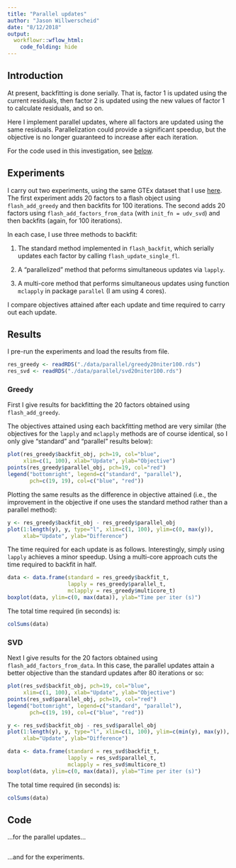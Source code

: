 ```yaml
---
title: "Parallel updates"
author: "Jason Willwerscheid"
date: "8/12/2018"
output: 
  workflowr::wflow_html:
    code_folding: hide
---
```


## Introduction

At present, backfitting is done serially. That is, factor 1 is updated using the current residuals, then factor 2 is updated using the new values of factor 1 to calculate residuals, and so on.

Here I implement parallel updates, where all factors are updated using the same residuals. Parallelization could provide a significant speedup, but the objective is no longer guaranteed to increase after each iteration.

For the code used in this investigation, see [below](#code).


## Experiments

I carry out two experiments, using the same GTEx dataset that I use [here](https://willwerscheid.github.io/MASHvFLASH/MASHvFLASHgtex.html). The first experiment adds 20 factors to a flash object using `flash_add_greedy` and then backfits for 100 iterations. The second adds 20 factors using `flash_add_factors_from_data` (with `init_fn = udv_svd`) and then backfits (again, for 100 iterations).

In each case, I use three methods to backfit:

1. The standard method implemented in `flash_backfit`, which serially updates each factor by calling `flash_update_single_fl`.

2. A "parallelized" method that peforms simultaneous updates via `lapply`.

3. A multi-core method that performs simultaneous updates using function `mclapply` in package `parallel` (I am using 4 cores).

I compare objectives attained after each update and time required to carry out each update.


## Results

I pre-run the experiments and load the results from file.

```r
res_greedy <- readRDS("./data/parallel/greedy20niter100.rds")
res_svd <- readRDS("./data/parallel/svd20niter100.rds")
```

### Greedy

First I give results for backfitting the 20 factors obtained using `flash_add_greedy`.

The objectives attained using each backfitting method are very similar (the objectives for the `lapply` and `mclapply` methods are of course identical, so I only give "standard" and "parallel" results below):

```r
plot(res_greedy$backfit_obj, pch=19, col="blue",
     xlim=c(1, 100), xlab="Update", ylab="Objective")
points(res_greedy$parallel_obj, pch=19, col="red")
legend("bottomright", legend=c("standard", "parallel"), 
       pch=c(19, 19), col=c("blue", "red"))
```

Plotting the same results as the difference in objective attained (i.e., the improvement in the objective if one uses the standard method rather than a parallel method):

```r
y <- res_greedy$backfit_obj - res_greedy$parallel_obj
plot(1:length(y), y, type="l", xlim=c(1, 100), ylim=c(0, max(y)),
     xlab="Update", ylab="Difference")
```

The time required for each update is as follows. Interestingly, simply using `lapply` achieves a minor speedup. Using a multi-core approach cuts the time required to backfit in half.

```r
data <- data.frame(standard = res_greedy$backfit_t, 
                   lapply = res_greedy$parallel_t, 
                   mclapply = res_greedy$multicore_t)
boxplot(data, ylim=c(0, max(data)), ylab="Time per iter (s)")
```

The total time required (in seconds) is:

```r
colSums(data)
```

### SVD

Next I give results for the 20 factors obtained using `flash_add_factors_from_data`. In this case, the parallel updates attain a better objective than the standard updates after 80 iterations or so:

```r
plot(res_svd$backfit_obj, pch=19, col="blue",
     xlim=c(1, 100), xlab="Update", ylab="Objective")
points(res_svd$parallel_obj, pch=19, col="red")
legend("bottomright", legend=c("standard", "parallel"), 
       pch=c(19, 19), col=c("blue", "red"))
```

```r
y <- res_svd$backfit_obj - res_svd$parallel_obj
plot(1:length(y), y, type="l", xlim=c(1, 100), ylim=c(min(y), max(y)),
     xlab="Update", ylab="Difference")
```


```r
data <- data.frame(standard = res_svd$backfit_t, 
                   lapply = res_svd$parallel_t, 
                   mclapply = res_svd$multicore_t)
boxplot(data, ylim=c(0, max(data)), ylab="Time per iter (s)")
```

The total time required (in seconds) is:

```r
colSums(data)
```


## Code

...for the parallel updates...
```r
```

...and for the experiments. 
```r
```

